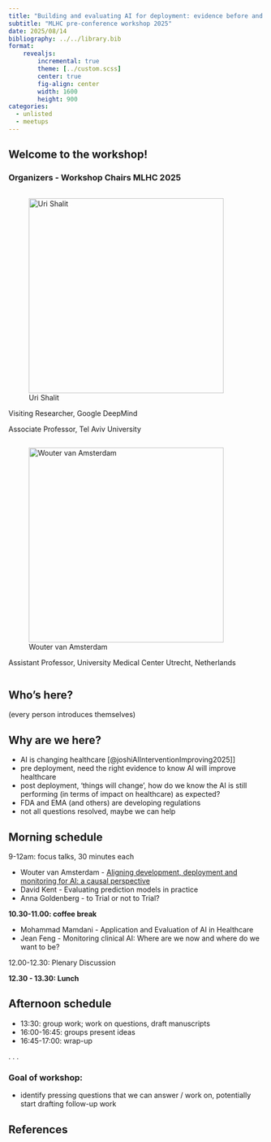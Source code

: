 ```yaml
---
title: "Building and evaluating AI for deployment: evidence before and after"
subtitle: "MLHC pre-conference workshop 2025"
date: 2025/08/14
bibliography: ../../library.bib
format:
    revealjs:
        incremental: true
        theme: [../custom.scss]
        center: true
        fig-align: center
        width: 1600
        height: 900
categories:
  - unlisted
  - meetups
---
```


## Welcome to the workshop!

### Organizers - Workshop Chairs MLHC 2025

:::{layout-ncol=2}

::::{.column}
![Uri Shalit](figs/uri.png){width=4in}

Visiting Researcher, Google DeepMind

Associate Professor, Tel Aviv University
::::

::::{.column}
![Wouter van Amsterdam](figs/wouter.png){width=4in}

Assistant Professor, University Medical Center Utrecht, Netherlands

::::

:::

## Who's here?

(every person introduces themselves)

## Why are we here?

- AI is changing healthcare [@joshiAIInterventionImproving2025]]
- pre deployment, need the right evidence to know AI will improve healthcare
- post deployment, 'things will change', how do we know the AI is still performing (in terms of impact on healthcare) as expected?
- FDA and EMA (and others) are developing regulations
- not all questions resolved, maybe we can help

## Morning schedule

9-12am: focus talks, 30 minutes each

:::{.nonincremental}
- Wouter van Amsterdam - [Aligning development, deployment and monitoring for AI: a causal perspective](causality.html)
- David Kent - Evaluating prediction models in practice
- Anna Goldenberg - to Trial or not to Trial?
:::

**10.30-11.00: coffee break**

:::{.nonincremental}
- Mohammad Mamdani - Application and Evaluation of AI in Healthcare
- Jean Feng - Monitoring clinical AI: Where are we now and where do we want to be?
:::

12.00-12.30: Plenary Discussion

**12.30 - 13.30: Lunch**

## Afternoon schedule

- 13:30: group work; work on questions, draft manuscripts
- 16:00-16:45: groups present ideas 
- 16:45-17:00: wrap-up

. . .

### Goal of workshop:

- identify pressing questions that we can answer / work on, potentially start drafting follow-up work

## References
